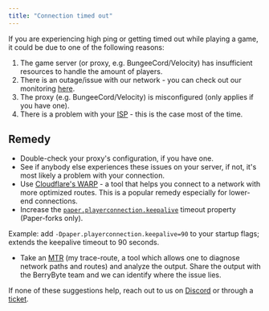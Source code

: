 ```yaml
---
title: "Connection timed out"
---
```


If you are experiencing high ping or getting timed out while playing a game, it
could be due to one of the following reasons:

1. The game server (or proxy, e.g. BungeeCord/Velocity) has insufficient
   resources to handle the amount of players.
2. There is an outage/issue with our network - you can check out our monitoring
   [here](https://status.berrybyte.net/).
3. The proxy (e.g. BungeeCord/Velocity) is misconfigured (only applies if you
   have one).
4. There is a problem with your
   [ISP](https://en.wikipedia.org/wiki/Internet_service_provider) - this is the
   case most of the time.

## Remedy

- Double-check your proxy's configuration, if you have one.
- See if anybody else experiences these issues on your server, if not, it's most
  likely a problem with your connection.
- Use [Cloudflare's WARP](https://1.1.1.1/) - a tool that helps you connect to a network with more optimized routes. This is a popular remedy especially for lower-end connections.
- Increase the
  [`paper.playerconnection.keepalive`](https://docs.papermc.io/paper/reference/system-properties#paperplayerconnectionkeepalive)
  timeout property (Paper-forks only).

<Tip>Example: add `-Dpaper.playerconnection.keepalive=90` to your startup flags; extends the keepalive timeout to 90 seconds.</Tip>

- Take an [MTR](https://www.cloudflare.com/learning/network-layer/what-is-mtr/) (my trace-route, a tool which allows one to diagnose network paths and routes) and analyze the output. Share the output with the BerryByte team and we can identify where the issue lies.


If none of these suggestions help, reach out to us on [Discord](https://berrybyte.net/discord)
or through a [ticket](https://berrybyte.net/ticket).
